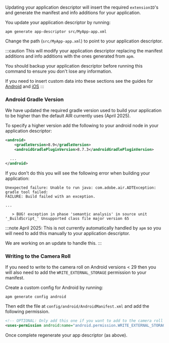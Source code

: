 

Updating your application descriptor will insert the required `extensionID`'s and generate the manifest and info additions for your application. 

You update your application descriptor by running:

```
apm generate app-descriptor src/MyApp-app.xml
```

Change the path (`src/MyApp-app.xml`) to point to your application descriptor.

:::caution
This will modify your application descriptor replacing the manifest additions and info additions with the ones generated from `apm`. 

You should backup your application descriptor before running this command to ensure you don't lose any information.

If you need to insert custom data into these sections see the guides for [Android](https://github.com/airsdk/apm/wiki/Usage-Generate#android) and [iOS](https://github.com/airsdk/apm/wiki/Usage-Generate#ios)
:::


### Android Gradle Version 

We have updated the required gradle version used to build your application to be higher than the default AIR currently uses (April 2025). 

To specify a higher version add the following to your android node in your application descriptor:

```xml
<android>
    <gradleVersion>8.9</gradleVersion>
    <androidGradlePluginVersion>8.7.3</androidGradlePluginVersion>

  ...
</android>
```

If you don't do this you will see the following error when building your application:

```
Unexpected failure: Unable to run java: com.adobe.air.ADTException: gradle tool failed: 
FAILURE: Build failed with an exception.

...

   > BUG! exception in phase 'semantic analysis' in source unit '_BuildScript_' Unsupported class file major version 65
```

:::note
April 2025: This is not currently automatically handled by `apm` so you will need to add this manually to your application descriptor.

We are working on an update to handle this.
:::


### Writing to the Camera Roll

If you need to write to the camera roll on Android versions < 29 then you will also need to add the `WRITE_EXTERNAL_STORAGE` permission to your manifest.

Create a custom config for Android by running:

```
apm generate config android
```

Then edit the file at `config/android/AndroidManifest.xml` and add the following permission.

```xml
<!-- OPTIONAL: Only add this one if you want to add to the camera roll -->
<uses-permission android:name="android.permission.WRITE_EXTERNAL_STORAGE" android:maxSdkVersion="28" />
```

Once complete regenerate your app descriptor (as above).


